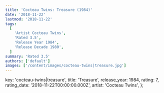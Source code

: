 ```yaml
---
title: 'Cocteau Twins: Treasure (1984)'
date: '2018-11-22'
lastmod: '2018-11-22'
tags:
  [
    'Artist Cocteau Twins',
    'Rated 3.5',
    'Release Year 1984',
    'Release Decade 1980',
  ]
summary: 'Rated 3.5'
authors: ['default']
images: ['/content/images/cocteau-twins|treasure.jpg']
---
```


  key: 'cocteau-twins|treasure',
  title: 'Treasure',
  release_year: 1984,
  rating: 7,
  rating_date: '2018-11-22T00:00:00.000Z',
  artist: 'Cocteau Twins',
};

<MusicRating data={data} />
